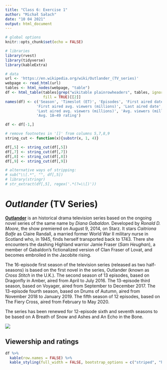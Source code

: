 ```yaml
---
title: "Class 6: Exercise 1"
author: "Michał Sałach"
date: "10 04 2021"
output: html_document
---
```


```r

# global options
knitr::opts_chunk$set(echo = FALSE)

# libraries
library(rvest)
library(tidyverse)
library(kableExtra)

# data
url <- 'https://en.wikipedia.org/wiki/Outlander_(TV_series)'
webpage <- read_html(url)
tables <- html_nodes(webpage, "table")
df <- html_table(tables[grep("wikitable plainrowheaders", tables, ignore.case = TRUE)],
                 fill = TRUE)[[2]]
names(df) <- c('Season', 'Timeslot (ET)', 'Episodes', 'First aired date', 
              'First aired avg. viewers (millions)', 'Last aired date',
              'Last aired avg. viewers (millions)', 'Avg. viewers (millions)',
              'Avg. 18–49 rating')

df <- df[-1,]

# remove footnotes in '[]' from columns 5,7,8,9
string_cut <- function(x){substr(x, 1, 4)}

df[,5] <- string_cut(df[,5])
df[,7] <- string_cut(df[,7])
df[,8] <- string_cut(df[,8])
df[,9] <- string_cut(df[,9])

# alternative ways of stripping:
# sub("\\[.*", "", df[,5])  
# library(stringr)
# str_extract(df[,5], regex('.*(?=\\[)')) 

```

# *Outlander* (TV Series)

[**Outlander**](https://en.wikipedia.org/wiki/Outlander_(TV_series)) is an historical drama television series based on the ongoing novel series of the same name by *Diana Gabaldon*. Developed by *Ronald D. Moore*, the show premiered on August 9, 2014, on Starz. It stars *Caitriona Balfe* as Claire Randall, a married former World War II military nurse in Scotland who, in 1945, finds herself transported back to 1743. There she encounters the dashing Highland warrior Jamie Fraser (*Sam Heughan*), a member of Gabaldon's fictionalized version of Clan Fraser of Lovat, and becomes embroiled in the Jacobite rising.

The 16-episode first season of the television series (released as two half-seasons) is based on the first novel in the series, Outlander (known as *Cross Stitch* in the U.K.). The second season of 13 episodes, based on Dragonfly in Amber, aired from April to July 2016. The 13-episode third season, based on Voyager, aired from September to December 2017. The 13-episode fourth season, based on Drums of Autumn, aired from November 2018 to January 2019. The fifth season of 12 episodes, based on The Fiery Cross, aired from February to May 2020.

The series has been renewed for 12-episode sixth and seventh seasons to be based on A Breath of Snow and Ashes and An Echo in the Bone. 

![](https://pitlochryscotland.files.wordpress.com/2014/11/outlander-characters-with-text.jpg)

## Viewership and ratings

```r

df %>% 
  kable(row.names = FALSE) %>% 
  kable_styling(full_width = FALSE, bootstrap_options = c("striped", "hover", "condensed"))

```
